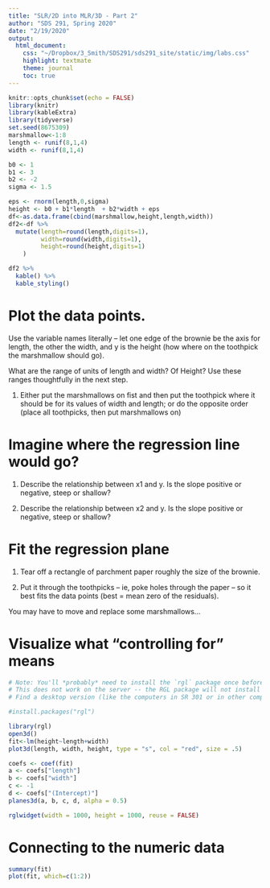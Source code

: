 ```yaml
---
title: "SLR/2D into MLR/3D - Part 2"
author: "SDS 291, Spring 2020"
date: "2/19/2020"
output:
  html_document:
    css: "~/Dropbox/3_Smith/SDS291/sds291_site/static/img/labs.css"
    highlight: textmate
    theme: journal
    toc: true
---
```


```r
knitr::opts_chunk$set(echo = FALSE)
library(knitr)
library(kableExtra)
library(tidyverse)
set.seed(8675309)
marshmallow<-1:8
length <- runif(8,1,4)
width <- runif(8,1,4)

b0 <- 1
b1 <- 3
b2 <- -2
sigma <- 1.5

eps <- rnorm(length,0,sigma)
height <- b0 + b1*length  + b2*width + eps
df<-as.data.frame(cbind(marshmallow,height,length,width))
df2<-df %>%
  mutate(length=round(length,digits=1),
         width=round(width,digits=1),
         height=round(height,digits=1)
    )

```

```r
df2 %>%
  kable() %>%
  kable_styling()
```

# Plot the data points.

Use the variable names literally -- let one edge of the brownie be the axis for length, the other the width, and y is the height (how where on the toothpick the marshmallow should go).

What are the range of units of length and width? Of Height?  Use these ranges thoughtfully in the next step.

1. Either put the marshmallows on fist and then put the toothpick where it should be for its values of width and length; or do the opposite order (place all toothpicks, then put marshmallows on)

# Imagine where the regression line would go?

1. Describe the relationship between x1 and y. Is the slope positive or negative, steep or shallow?

1. Describe the relationship between x2 and y. Is the slope positive or negative, steep or shallow?

# Fit the regression plane

1. Tear off a rectangle of parchment paper roughly the size of the brownie.

1. Put it through the toothpicks -- ie, poke holes through the paper -- so it best fits the data points (best = mean zero of the residuals).

You may have to move and replace some marshmallows...

# Visualize what "controlling for" means

```r
# Note: You'll *probably* need to install the `rgl` package once before running this.
# This does not work on the server -- the RGL package will not install there. 
# Find a desktop version (like the computers in SR 301 or in other computer labs) to test this out

#install.packages("rgl")

library(rgl)
open3d()
fit<-lm(height~length+width)
plot3d(length, width, height, type = "s", col = "red", size = .5)

coefs <- coef(fit)
a <- coefs["length"]
b <- coefs["width"]
c <- -1
d <- coefs["(Intercept)"]
planes3d(a, b, c, d, alpha = 0.5)

rglwidget(width = 1000, height = 1000, reuse = FALSE)
```


<!-- # Connecting the 2D with 3D -->

<!-- 1. Can you move the 3D box around to the point that it depicts (something very close to) the 2D / simple relationship between Mileage and Price? -->

<!-- 1. How does the quantitative value of the slope parameter(s) correspond to the visual? From the numeric output, would you have expected a steep or a shallow slope? Is that what you see visually? -->

<!-- 1. How is the numerical concept of "controlling for" expressed visually? -->

<!-- 1. What will the residuals look like in the 3D model? -->

# Connecting to the numeric data

```r
summary(fit)
plot(fit, which=c(1:2))
```